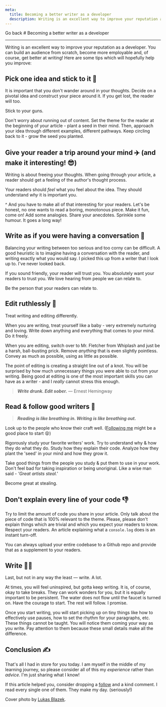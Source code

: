 ```yaml
---
meta:
  title: Becoming a better writer as a developer
  description: Writing is an excellent way to improve your reputation as a developer. You can build an audience from scratch, become more employable and, of course, get better at writing
---
```



<div className='container'>
  <div className="post__header">
    <Link to='/'>Go back</Link>
    # Becoming a better writer as a developer
  </div>
<hr />

Writing is an excellent way to improve your reputation as a developer. You can build an audience from scratch, become more employable and, of course, get better at writing! Here are some tips which will hopefully help you improve:

## Pick one idea and stick to it 💪

It is important that you don't wander around in your thoughts. Decide on a pivotal idea and construct your piece around it. If you get lost, the reader will too.

Stick to your guns.

Don't worry about running out of content. Set the theme for the reader at the beginning of your article - plant a seed in their mind. Then, approach your idea through different examples, different pathways. Keep circling back to it - grow the seed you planted.

## Give your reader a trip around your mind ✈️ (and make it interesting! 😎)

Writing is about freeing your thoughts. When going through your article, a reader should get a feeling of the author's thought process.

Your readers should _feel_ what you feel about the idea. They should understand _why_ it is important you.

^ And you have to make all of that interesting for your readers. Let's be honest, no one wants to read a boring, monotonous piece. Make it fun, come on! Add some analogies. Share your anecdotes. Sprinkle some humour. It goes a long way!

## Write as if you were having a conversation 🙌

Balancing your writing between too serious and too corny can be difficult. A good heuristic is to imagine having a conversation with the reader, and writing exactly what you would say. I picked this up from a writer that I look up to. I've never looked back.

If you sound friendly, your reader will trust you. You absolutely want your readers to trust you. We love hearing from people we can relate to.

Be the person that your readers can relate to.

## Edit ruthlessly 😤

Treat writing and editing differently.

When you are writing, treat yourself like a baby - very extremely nurturing and loving. Write down anything and everything that comes to your mind. Do it freely.

When you are editing, switch over to Mr. Fletcher from Whiplash and just be a harsh, ball-busting prick. Remove _anything_ that is even slightly pointless. Convey as much as possible, using as little as possible.

The point of editing is creating a straight line out of a knot. You will be surprised by how much unnecessary things you were able to cut from your writing. Being good at editing is one of the most important skills you can have as a writer - and I _really_ cannot stress this enough.

> **_Write drunk. Edit sober._**
> — Ernest Hemingway

## Read & follow good writers 👏

> **_Reading is like breathing in. Writing is like breathing out._**

Look up to the people who know their craft well. ([Following me](https://twitter.com/dhaiwat10) might be a good place to start 😝)

Rigorously study your favorite writers' work. Try to understand why & how they do what they do. Study how they explain their code. Analyze how they plant the 'seed' in your mind and how they grow it.

Take good things from the people you study & put them to use in your work. Don't feel bad for taking inspiration or being unoriginal. Like a wise man said - _'Great artists steal.'_

Become great at stealing.

## Don't explain every line of your code 👎

Try to limit the amount of code you share in your article. Only talk about the piece of code that is 100% relevant to the theme. Please, please don't explain things which are trivial and which you expect your readers to know. Respect your readers. An article explaining what a `console.log` does is an instant turn-off.

You can always upload your entire codebase to a Github repo and provide that as a supplement to your readers.

## Write 🤷‍♂️

Last, but not in any way the least — write. A lot.

At times, you will feel uninspired, but gotta keep writing. It is, of course, okay to take breaks. They can work wonders for you, but it is equally important to be persistent. The water does not flow until the faucet is turned on. Have the courage to start. The rest will follow. I promise.

Once you start writing, you will start picking up on tiny things like how to effectively use pauses, how to set the rhythm for your paragraphs, etc. These things cannot be taught. You will notice them coming your way as you write. Pay attention to them because these small details make all the difference.

## Conclusion ✍️

That's all I had in store for you today. I am myself in the middle of my learning journey, so please consider all of this my _experience_ rather than _advice_. I'm just sharing what I know!

If this article helped you, consider dropping a [follow](https://twitter.com/dhaiwat10) and a kind comment. I read every single one of them. They make my day. (seriously!)

Cover photo by [Lukas Blazek](https://unsplash.com/photos/GnvurwJsKaY).

</div>
